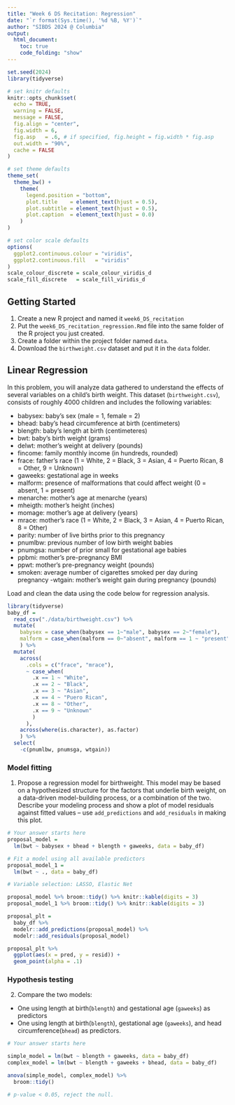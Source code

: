 ```yaml
---
title: "Week 6 DS Recitation: Regression"
date: "`r format(Sys.time(), '%d %B, %Y')`"
author: "SIBDS 2024 @ Columbia" 
output: 
  html_document:
    toc: true
    code_folding: "show"
---
```


```r
set.seed(2024)
library(tidyverse)

# set knitr defaults
knitr::opts_chunk$set(
  echo = TRUE,
  warning = FALSE,
  message = FALSE,
  fig.align = "center",
  fig.width = 6,
  fig.asp   = .6, # if specified, fig.height = fig.width * fig.asp
  out.width = "90%",
  cache = FALSE
)

# set theme defaults
theme_set(
  theme_bw() +
    theme(
      legend.position = "bottom",
      plot.title    = element_text(hjust = 0.5),
      plot.subtitle = element_text(hjust = 0.5),
      plot.caption  = element_text(hjust = 0.0)
    )
)

# set color scale defaults
options(
  ggplot2.continuous.colour = "viridis",
  ggplot2.continuous.fill   = "viridis"
)
scale_colour_discrete = scale_colour_viridis_d
scale_fill_discrete   = scale_fill_viridis_d
```


## Getting Started

  1. Create a new R project and named it `week6_DS_recitation`
  2. Put the `week6_DS_recitation_regression.Rmd` file into the same folder of the R project you just created.
  3. Create a folder within the project folder named `data`.
  4. Download the `birthweight.csv` dataset and put it in the `data` folder.


## Linear Regression

In this problem, you will analyze data gathered to understand the effects of several variables on a child’s birth weight. This dataset (`birthweight.csv`), consists of roughly 4000 children and includes the following variables:

- babysex: baby’s sex (male = 1, female = 2)
- bhead: baby’s head circumference at birth (centimeters)
- blength: baby’s length at birth (centimeteres)
- bwt: baby’s birth weight (grams)
- delwt: mother’s weight at delivery (pounds)
- fincome: family monthly income (in hundreds, rounded)
- frace: father’s race (1 = White, 2 = Black, 3 = Asian, 4 = Puerto Rican, 8 = Other, 9 = Unknown)
- gaweeks: gestational age in weeks
- malform: presence of malformations that could affect weight (0 = absent, 1 = present)
- menarche: mother’s age at menarche (years)
- mheigth: mother’s height (inches)
- momage: mother’s age at delivery (years)
- mrace: mother’s race (1 = White, 2 = Black, 3 = Asian, 4 = Puerto Rican, 8 = Other)
- parity: number of live births prior to this pregnancy
- pnumlbw: previous number of low birth weight babies
- pnumgsa: number of prior small for gestational age babies
- ppbmi: mother’s pre-pregnancy BMI
- ppwt: mother’s pre-pregnancy weight (pounds)
- smoken: average number of cigarettes smoked per day during pregnancy
 -wtgain: mother’s weight gain during pregnancy (pounds)
 
Load and clean the data using the code below for regression analysis.

```r
library(tidyverse)
baby_df = 
  read_csv("./data/birthweight.csv") %>% 
  mutate(
    babysex = case_when(babysex == 1~"male", babysex == 2~"female"),
    malform = case_when(malform == 0~"absent", malform == 1 ~ "present")
    ) %>% 
  mutate(
    across(
      .cols = c("frace", "mrace"),
      ~ case_when(
        .x == 1 ~ "White",
        .x == 2 ~ "Black",
        .x == 3 ~ "Asian",
        .x == 4 ~ "Puero Rican",
        .x == 8 ~ "Other",
        .x == 9 ~ "Unknown"
        )
      ),
    across(where(is.character), as.factor)
    ) %>% 
  select(
    -c(pnumlbw, pnumsga, wtgain))
```

### Model fitting
1. Propose a regression model for birthweight. This model may be based on a hypothesized structure for the factors that underlie birth weight, on a data-driven model-building process, or a combination of the two. Describe your modeling process and show a plot of model residuals against fitted values – use `add_predictions` and `add_residuals` in making this plot.

```r
# Your answer starts here
proposal_model = 
  lm(bwt ~ babysex + bhead + blength + gaweeks, data = baby_df)

# Fit a model using all available predictors
proposal_model_1 = 
  lm(bwt ~ ., data = baby_df)

# Variable selection: LASSO, Elastic Net

proposal_model %>% broom::tidy() %>% knitr::kable(digits = 3)
proposal_model_1 %>% broom::tidy() %>% knitr::kable(digits = 3)
```


```r
proposal_plt =
  baby_df %>% 
  modelr::add_predictions(proposal_model) %>%
  modelr::add_residuals(proposal_model) 

proposal_plt %>% 
  ggplot(aes(x = pred, y = resid)) +
  geom_point(alpha = .1)
```

### Hypothesis testing

2. Compare the two models:

- One using length at birth(`blength`) and gestational age (`gaweeks`) as predictors 
- One using length at birth(`blength`), gestational age (`gaweeks`), and head circumference(`bhead`) as predictors.

```r
# Your answer starts here

simple_model = lm(bwt ~ blength + gaweeks, data = baby_df)
complex_model = lm(bwt ~ blength + gaweeks + bhead, data = baby_df)

anova(simple_model, complex_model) %>% 
  broom::tidy()

# p-value < 0.05, reject the null.
```

